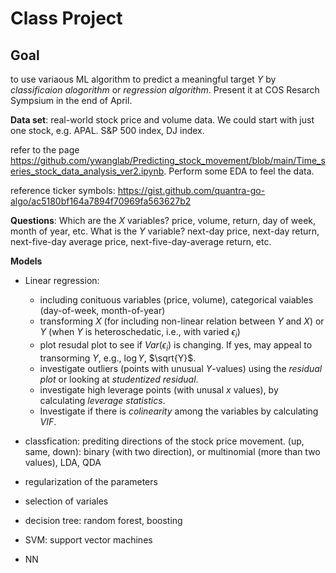 # Class Project 

## Goal
to use variaous ML algorithm to predict a meaningful target $Y$ by *classificaion alogorithm* or *regression algorithm*. Present it at COS Resarch Sympsium in the end of April. 
 
 **Data set**: real-world stock price and volume data. We could start with just one stock, e.g. APAL. S&P 500  index, DJ index. 

 refer to the page <https://github.com/ywanglab/Predicting_stock_movement/blob/main/Time_series_stock_data_analysis_ver2.ipynb>. 
 Perform some EDA to feel the data. 

 reference ticker symbols: <https://gist.github.com/quantra-go-algo/ac5180bf164a7894f70969fa563627b2>
 
 **Questions**: Which are the $X$ variables? price, volume, return, day of week, month of year, etc. 
 What is the $Y$ variable? next-day price, next-day return, next-five-day average price, next-five-day-average return, etc. 

 **Models**

 - Linear regression: 

    * including conituous variables (price, volume), categorical vaiables (day-of-week, month-of-year)
    * transforming $X$ (for including non-linear relation between $Y$ and $X$) or $Y$ (when $Y$ is heteroschedatic, i.e., with varied $\epsilon_i$)
    * plot resudal plot to see if $Var(\epsilon_i)$ is changing. If yes, may appeal to transorming $Y$, e.g., $\log Y$, $\sqrt{Y}$. 
    * investigate outliers (points with unusual $Y$-values) using the *residual plot* or looking at *studentized residual*. 
    * investigate high leverage points (with unusal $x$ values), by calculating *leverage statistics*. 
    * Investigate if there is *colinearity* among the variables by calculating *VIF*. 

- classfication: prediting directions of the stock price movement. (up, same, down): binary (with two direction), or multinomial (more than two values), LDA, QDA
- regularization of the parameters
- selection of variales 
- decision tree: random forest, boosting 
- SVM: support vector machines
- NN